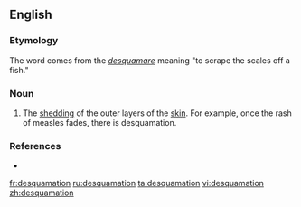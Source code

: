==English==

===Etymology===
The word comes from the {{etyl|la}} ''[[desquamare]]'' meaning "to scrape the scales off a fish."

===Noun===
{{en-noun|-}}

# {{medical}} The [[shedding]] of the outer layers of the [[skin]]. For example, once the rash of  measles fades, there is desquamation.

===References===
* {{R:Webster 1913}}

[[fr:desquamation]]
[[ru:desquamation]]
[[ta:desquamation]]
[[vi:desquamation]]
[[zh:desquamation]]